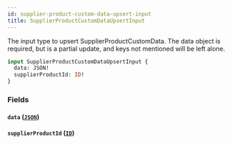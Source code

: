 ```yaml
---
id: supplier-product-custom-data-upsert-input
title: SupplierProductCustomDataUpsertInput
---
```



The input type to upsert SupplierProductCustomData.
The data object is required, but is a partial update, and keys not mentioned will be left alone.


```graphql
input SupplierProductCustomDataUpsertInput {
  data: JSON!
  supplierProductId: ID!
}
```


### Fields

#### `data` ([`JSON`](/developers/supplier-apis/supply-api/graphql/reference/scalars/json))




#### `supplierProductId` ([`ID`](/developers/supplier-apis/supply-api/graphql/reference/scalars/id))






